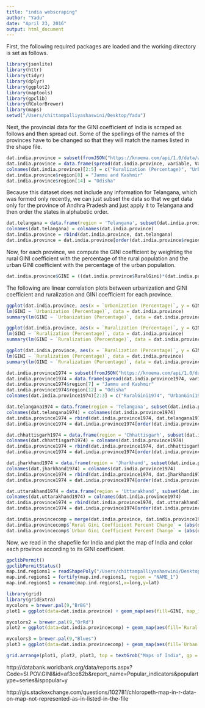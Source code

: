 ```yaml
---
title: "india webscraping"
author: "Yadu"
date: "April 23, 2016"
output: html_document
---
```


First, the following required packages are loaded and the working directory is set as follows. 

```r
library(jsonlite)
library(httr)
library(tidyr)
library(dplyr)
library(ggplot2)
library(maptools)
library(gpclib)
library(RColorBrewer)
library(maps)
setwd("/Users/chittampalliyashaswini/Desktop/Yadu")
```

Next, the provincial data for the GINI coefficient of India is scraped as follows and then spread out. Some of the spellings of the names of the provinces have to be changed so that they will match the names listed in the shape file. 

```r
dat.india.province = subset(fromJSON("https://knoema.com/api/1.0/data/wiwuiff?Time=2005-2005&region=1000130,1000020,1000040,1000050,1000060,1000080,1000090,1000100,1000110,1000120,1000140,1000150,1000160,1000220,1000210,1000230,1000290,1000280,1000270,1000250&variable=1000130,1000140,1000070,1000080&Frequencies=A")$data, select = -c(Unit, Time, RegionId, Frequency, Scale))
dat.india.province = data.frame(spread(dat.india.province, variable, Value))
colnames(dat.india.province)[2:5] = c("Ruralization (Percentage)", "Urbanization (Percentage)", "RuralGini", "UrbanGini")
dat.india.province$region[8] = "Jammu and Kashmir"
dat.india.province$region[14] = "Odisha"
```

Because this dataset does not include any information for Telangana, which was formed only recently, we can just subset the data so that we get data only for the province of Andhra Pradesh and just apply it to Telangana and then order the states in alphabetic order.

```r
dat.telangana = data.frame(region = 'Telangana', subset(dat.india.province, region == "Andhra Pradesh", select = -c(region)))
colnames(dat.telangana) = colnames(dat.india.province)
dat.india.province = rbind(dat.india.province, dat.telangana)
dat.india.province = dat.india.province[order(dat.india.province$region),]
```

Now, for each province, we compute the GINI coefficient by weighting the rural GINI coefficient with the percentage of the rural population and the urban GINI coefficient with the percentage of the urban population.

```r
dat.india.province$GINI = ((dat.india.province$RuralGini)*(dat.india.province$Ruralization) + (dat.india.province$UrbanGini)*(dat.india.province$Urbanization))/100
```

The following are linear correlation plots between urbanization and GINI coefficient and ruralization and GINI coefficient for each province. 

```r
ggplot(dat.india.province, aes(x = `Urbanization (Percentage)`, y = GINI)) + geom_point(color = "red") + geom_smooth(method = "lm")
lm(GINI ~ `Urbanization (Percentage)`, data = dat.india.province)
summary(lm(GINI ~ `Urbanization (Percentage)`, data = dat.india.province))
```

```r
ggplot(dat.india.province, aes(x = `Ruralization (Percentage)`, y = GINI)) + geom_point(color = "red") + geom_smooth(method = "lm")
lm(GINI ~ `Ruralization (Percentage)`, data = dat.india.province)
summary(lm(GINI ~ `Ruralization (Percentage)`, data = dat.india.province))
```

```r
ggplot(dat.india.province, aes(x = `Ruralization (Percentage)`, y = GINI)) + geom_point(color = "red") + geom_smooth(method = "lm")
lm(GINI ~ `Ruralization (Percentage)`, data = dat.india.province)
summary(lm(GINI ~ `Ruralization (Percentage)`, data = dat.india.province))
```

```r
dat.india.province1974 = subset(fromJSON("https://knoema.com/api/1.0/data/wiwuiff?Time=1974-1974&region=1000130,1000020,1000030,1000040,1000050,1000060,1000070,1000080,1000090,1000100,1000110,1000120,1000140,1000150,1000160,1000170,1000180,1000190,1000200,1000210,1000220,1000230,1000240,1000250,1000260,1000270,1000280,1000290&variable=1000070,1000080,1000140,1000130&Frequencies=A")$data, select = c(variable, region, Value))
dat.india.province1974 = data.frame(spread(dat.india.province1974, variable, Value))
dat.india.province1974$region[7] = "Jammu and Kashmir"
dat.india.province1974$region[12] = "Odisha"
colnames(dat.india.province1974)[2:3] = c("RuralGini1974", "UrbanGini1974")
```

```r
dat.telangana1974 = data.frame(region = 'Telangana', subset(dat.india.province1974, region == "Andhra Pradesh", select = -c(region)))
colnames(dat.telangana1974) = colnames(dat.india.province1974)
dat.india.province1974 = rbind(dat.india.province1974, dat.telangana1974)
dat.india.province1974 = dat.india.province1974[order(dat.india.province1974$region),]

dat.chhattisgarh1974 = data.frame(region = 'Chhattisgarh', subset(dat.india.province1974, region == "Madhya Pradesh", select = -c(region))) 
colnames(dat.chhattisgarh1974) = colnames(dat.india.province1974)
dat.india.province1974 = rbind(dat.india.province1974, dat.chhattisgarh1974)
dat.india.province1974 = dat.india.province1974[order(dat.india.province1974$region),]

dat.jharkhand1974 = data.frame(region = 'Jharkhand', subset(dat.india.province1974, region == "Bihar", select = -c(region))) 
colnames(dat.jharkhand1974) = colnames(dat.india.province1974)
dat.india.province1974 = rbind(dat.india.province1974, dat.jharkhand1974)
dat.india.province1974 = dat.india.province1974[order(dat.india.province1974$region),]

dat.uttarakhand1974 = data.frame(region = 'Uttarakhand', subset(dat.india.province1974, region == "Uttar Pradesh", select = -c(region))) 
colnames(dat.uttarakhand1974) = colnames(dat.india.province1974)
dat.india.province1974 = rbind(dat.india.province1974, dat.uttarakhand1974)
dat.india.province1974 = dat.india.province1974[order(dat.india.province1974$region),]

dat.india.provincecomp = merge(dat.india.province, dat.india.province1974, by = "region")
dat.india.provincecomp$`Rural Gini Coefficient Percent Change` = (abs(dat.india.provincecomp$RuralGini-dat.india.provincecomp$RuralGini1974)/dat.india.provincecomp$RuralGini)*100
dat.india.provincecomp$`Urban Gini Coefficient Percent Change` = (abs(dat.india.provincecomp$UrbanGini-dat.india.provincecomp$UrbanGini1974)/dat.india.provincecomp$UrbanGini)*100
```

Now, we read in the shapefile for India and plot the map of India and color each province according to its GINI coefficient. 

```r
gpclibPermit()
gpclibPermitStatus()
map.ind.regions1 = readShapePoly("/Users/chittampalliyashaswini/Desktop/Yadu/IND_adm_shp/IND_adm1.shp", proj4string=CRS("+proj=longlat +datum=NAD27"))
map.ind.regions1 = fortify(map.ind.regions1, region = "NAME_1")
map.ind.regions1 = rename(map.ind.regions1,x=long,y=lat)

library(grid)
library(gridExtra)
mycolors = brewer.pal(9,"BrBG")
plot1 = ggplot(data=dat.india.province) + geom_map(aes(fill=GINI, map_id=region),map=map.ind.regions1) + expand_limits(map.ind.regions1) + coord_map("polyconic") + theme_bw() + scale_fill_gradientn(name="GINI", colours = mycolors) + theme(legend.justification=c(1,0),legend.position=c(1,0),legend.background=element_rect(colour="black"))

mycolors2 = brewer.pal(9,"OrRd")
plot2 = ggplot(data=dat.india.provincecomp) + geom_map(aes(fill=`Rural Gini Coefficient Percent Change`, map_id=region),map=map.ind.regions1) + expand_limits(map.ind.regions1) + coord_map("polyconic") + theme_bw() + scale_fill_gradientn(name="Rural GINI % Change", colours = mycolors2) + theme(legend.justification=c(1,0),legend.position=c(1,0),legend.background=element_rect(colour="black"))

mycolors3 = brewer.pal(9,"Blues")
plot3 = ggplot(data=dat.india.provincecomp) + geom_map(aes(fill=`Urban Gini Coefficient Percent Change`, map_id=region),map=map.ind.regions1) + expand_limits(map.ind.regions1) + coord_map("polyconic") + theme_bw() + scale_fill_gradientn(name="Urban GINI % Change", colours = mycolors3) + theme(legend.justification=c(1,0),legend.position=c(1,0),legend.background=element_rect(colour="black"))

grid.arrange(plot1, plot2, plot3, top = textGrob("Maps of India", gp = gpar(fontface = "bold")), ncol = 1, nrow = 3)
```

http://databank.worldbank.org/data/reports.aspx?Code=SI.POV.GINI&id=af3ce82b&report_name=Popular_indicators&populartype=series&ispopular=y

http://gis.stackexchange.com/questions/102781/chloropeth-map-in-r-data-on-map-not-represented-as-in-listed-in-the-file